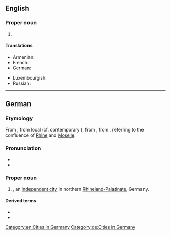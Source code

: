 ==English==
{{wikipedia}}

===Proper noun===
{{en-proper noun}}

# {{place|en|independent city|s/Rhineland-Palatinate|c/Germany}}

====Translations====
{{trans-top|city in Germany}}
* Armenian: {{t|hy|Կոբլենց|sc=Armn}}
* French: {{t+|fr|Coblence}}
* German: {{t+|de|Koblenz}}
{{trans-mid}}
* Luxembourgish: {{t|lb|Kowelenz}}
* Russian: {{t+|ru|Кобленц}}
{{trans-bottom}}

[[Category:en:Cities in Germany]]

----

==German==
{{wikipedia|lang=de}}

===Etymology===
From {{inh|de|gmh|Kobelenz}}, from local {{m|gmh|Kovelenz}} (cf. contemporary {{cog|gmw-cfr|Kowwelenz}}), from {{inh|de|goh|-}}, from {{der|de|la|Confluentes}}, referring to the confluence of [[Rhine]] and [[Moselle]].

===Pronunciation===
* {{IPA|de|/ˈkoːblɛn(t)s/}}
* {{audio|de|De-Koblenz.ogg|Audio}}

===Proper noun===
{{de-proper noun|n|Koblenz'}}

# {{l|en|Koblenz}}, an [[independent city]] in northern [[Rhineland-Palatinate]], Germany.

====Derived terms====
* {{l|de|Koblenzer}}
* {{l|de|koblenzisch}}

[[Category:de:Cities in Germany]]